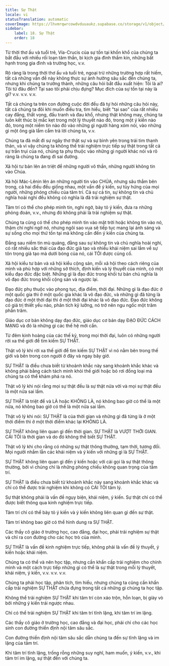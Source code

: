 ```yaml
---
title: Sự Thật
locale: vi
statusTranslation: automatic
coverImage: https://lhvmrqwrcowdvduuaukz.supabase.co/storage/v1/object/public/strapi-uploads/small_cover-educacion-fundamental.webp-2d51a7828a2b1309555be27f7e2a61a0.webp
sidebar:
    label: 18. Sự Thật
    order: 18
---
```

Từ thời thơ ấu và tuổi trẻ, Vía-Crucis của sự tồn tại khốn khổ của chúng ta bắt đầu với nhiều rối loạn tâm thần, bi kịch gia đình thầm kín, những bất hạnh trong gia đình và trường học, v.v.

Rõ ràng là trong thời thơ ấu và tuổi trẻ, ngoại trừ những trường hợp rất hiếm, tất cả những vấn đề này không thực sự ảnh hưởng sâu sắc đến chúng ta, nhưng khi chúng ta trưởng thành, những câu hỏi bắt đầu xuất hiện: Tôi là ai? Tôi từ đâu đến? Tại sao tôi phải chịu đựng? Mục đích của sự tồn tại này là gì? v.v. v.v. v.v.

Tất cả chúng ta trên con đường cuộc đời đều đã tự hỏi những câu hỏi này, tất cả chúng ta đôi khi muốn điều tra, tìm hiểu, biết "tại sao" của rất nhiều cay đắng, thất vọng, đấu tranh và đau khổ, nhưng thật không may, chúng ta luôn kết thúc bị mắc kẹt trong một lý thuyết nào đó, trong một ý kiến nào đó, trong một niềm tin nào đó vào những gì người hàng xóm nói, vào những gì một ông già lẩm cẩm trả lời chúng ta, v.v.

Chúng ta đã mất đi sự ngây thơ thật sự và sự bình yên trong trái tim thanh thản, và vì vậy chúng ta không thể trải nghiệm trực tiếp sự thật trong tất cả sự trần trụi của nó, chúng ta phụ thuộc vào những gì người khác nói và rõ ràng là chúng ta đang đi sai đường.

Xã hội tư bản lên án triệt để những người vô thần, những người không tin vào Chúa.

Xã hội Mác-Lênin lên án những người tin vào CHÚA, nhưng sâu thẳm bên trong, cả hai điều đều giống nhau, một vấn đề ý kiến, sự tùy hứng của mọi người, những phóng chiếu của tâm trí. Cả sự cả tin, sự không tin và chủ nghĩa hoài nghi đều không có nghĩa là đã trải nghiệm sự thật.

Tâm trí có thể cho phép mình tin, nghi ngờ, bày tỏ ý kiến, đưa ra những phỏng đoán, v.v., nhưng đó không phải là trải nghiệm sự thật.

Chúng ta cũng có thể cho phép mình tin vào mặt trời hoặc không tin vào nó, thậm chí nghi ngờ nó, nhưng ngôi sao vua sẽ tiếp tục mang lại ánh sáng và sự sống cho mọi thứ tồn tại mà không cần đến ý kiến của chúng ta.

Đằng sau niềm tin mù quáng, đằng sau sự không tin và chủ nghĩa hoài nghi, có rất nhiều sắc thái của đạo đức giả tạo và nhiều khái niệm sai lầm về sự tôn trọng giả tạo mà dưới bóng của nó, cái TÔI được củng cố.

Xã hội kiểu tư bản và xã hội kiểu cộng sản, mỗi xã hội theo cách riêng của mình và phù hợp với những sở thích, định kiến và lý thuyết của mình, có một kiểu đạo đức đặc biệt. Những gì là đạo đức trong khối tư bản chủ nghĩa là vô đạo đức trong khối cộng sản và ngược lại.

Đạo đức phụ thuộc vào phong tục, địa điểm, thời đại. Những gì là đạo đức ở một quốc gia thì ở một quốc gia khác là vô đạo đức, và những gì đã từng là đạo đức ở một thời đại thì ở một thời đại khác là vô đạo đức. Đạo đức không có giá trị thiết yếu nào, phân tích kỹ lưỡng, nó trở nên ngu ngốc một trăm phần trăm.

Giáo dục cơ bản không dạy đạo đức, giáo dục cơ bản dạy ĐẠO ĐỨC CÁCH MẠNG và đó là những gì các thế hệ mới cần.

Từ đêm kinh hoàng của các thế kỷ, trong mọi thời đại, luôn có những người rời xa thế giới để tìm kiếm SỰ THẬT.

Thật vô lý khi rời xa thế giới để tìm kiếm SỰ THẬT vì nó nằm bên trong thế giới và bên trong con người ở đây và ngay bây giờ.

SỰ THẬT là điều chưa biết từ khoảnh khắc này sang khoảnh khắc khác và không phải bằng cách tách mình khỏi thế giới hoặc bỏ rơi đồng loại mà chúng ta có thể khám phá ra nó.

Thật vô lý khi nói rằng mọi sự thật đều là sự thật nửa vời và mọi sự thật đều là một nửa sai lầm.

SỰ THẬT là triệt để và LÀ hoặc KHÔNG LÀ, nó không bao giờ có thể là một nửa, nó không bao giờ có thể là một nửa sai lầm.

Thật vô lý khi nói: SỰ THẬT là của thời gian và những gì đã từng là ở một thời điểm thì ở một thời điểm khác lại KHÔNG LÀ.

SỰ THẬT không liên quan gì đến thời gian. SỰ THẬT là VƯỢT THỜI GIAN. CÁI TÔI là thời gian và do đó không thể biết SỰ THẬT.

Thật vô lý khi cho rằng có những sự thật thông thường, tạm thời, tương đối. Mọi người nhầm lẫn các khái niệm và ý kiến với những gì là SỰ THẬT.

SỰ THẬT không liên quan gì đến ý kiến hoặc với cái gọi là sự thật thông thường, bởi vì chúng chỉ là những phóng chiếu không quan trọng của tâm trí.

SỰ THẬT là điều chưa biết từ khoảnh khắc này sang khoảnh khắc khác và chỉ có thể được trải nghiệm khi không có CÁI TÔI tâm lý.

Sự thật không phải là vấn đề ngụy biện, khái niệm, ý kiến. Sự thật chỉ có thể được biết thông qua kinh nghiệm trực tiếp.

Tâm trí chỉ có thể bày tỏ ý kiến và ý kiến không liên quan gì đến sự thật.

Tâm trí không bao giờ có thể hình dung ra SỰ THẬT.

Các thầy cô giáo ở trường học, cao đẳng, đại học, phải trải nghiệm sự thật và chỉ ra con đường cho các học trò của mình.

SỰ THẬT là vấn đề kinh nghiệm trực tiếp, không phải là vấn đề lý thuyết, ý kiến hoặc khái niệm.

Chúng ta có thể và nên học tập, nhưng cần khẩn cấp trải nghiệm cho chính mình và một cách trực tiếp những gì có thể là sự thật trong mỗi lý thuyết, khái niệm, ý kiến, v.v. v.v. v.v.

Chúng ta phải học tập, phân tích, tìm hiểu, nhưng chúng ta cũng cần khẩn cấp trải nghiệm SỰ THẬT chứa đựng trong tất cả những gì chúng ta học tập.

Không thể trải nghiệm SỰ THẬT khi tâm trí còn xáo trộn, hỗn loạn, bị giày vò bởi những ý kiến trái ngược nhau.

Chỉ có thể trải nghiệm SỰ THẬT khi tâm trí tĩnh lặng, khi tâm trí im lặng.

Các thầy cô giáo ở trường học, cao đẳng và đại học, phải chỉ cho các học sinh con đường thiền định nội tâm sâu sắc.

Con đường thiền định nội tâm sâu sắc dẫn chúng ta đến sự tĩnh lặng và im lặng của tâm trí.

Khi tâm trí tĩnh lặng, trống rỗng những suy nghĩ, ham muốn, ý kiến, v.v., khi tâm trí im lặng, sự thật đến với chúng ta.

